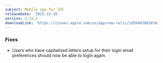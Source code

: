 ```yaml
---
subject: Mobile app for iOS
releaseDate: '2015-12-10'
version: 3.22.2
downloadLink: 'https://itunes.apple.com/us/app/new-relic/id594038638?mt=8'
---
```


### Fixes

* Users who have capitalized letters setup for their login email preferences should now be able to login again.
